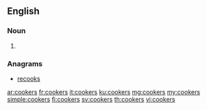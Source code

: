 ==English==

===Noun===
{{head|en|plural}}

# {{plural of|cooker|lang=en}}

===Anagrams===
* [[recooks#English|recooks]]

[[ar:cookers]]
[[fr:cookers]]
[[it:cookers]]
[[ku:cookers]]
[[mg:cookers]]
[[my:cookers]]
[[simple:cookers]]
[[fi:cookers]]
[[sv:cookers]]
[[th:cookers]]
[[vi:cookers]]